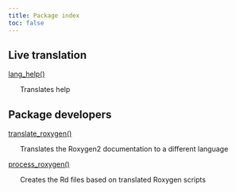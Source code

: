 ```yaml
---
title: Package index
toc: false
---
```


## Live translation

[lang_help()](lang_help.qmd)


&nbsp;&nbsp;&nbsp;&nbsp;&nbsp;&nbsp;Translates help

## Package developers

[translate_roxygen()](translate_roxygen.qmd)


&nbsp;&nbsp;&nbsp;&nbsp;&nbsp;&nbsp;Translates the Roxygen2 documentation to a different language

[process_roxygen()](process_roxygen.qmd)


&nbsp;&nbsp;&nbsp;&nbsp;&nbsp;&nbsp;Creates the Rd files based on translated Roxygen scripts

